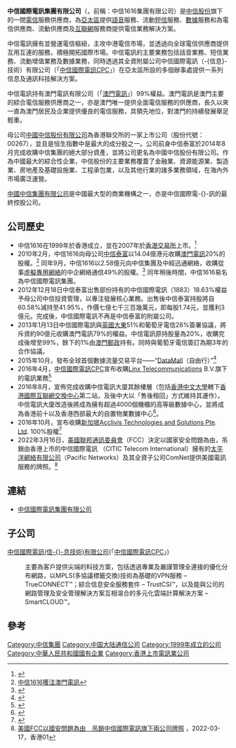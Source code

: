 {{Multiple issues|
{{Newsrelease|time=2021-01-28T02:30:54+00:00}}
{{COI|time=2021-01-28T02:30:54+00:00}}
}}
{{noteTA
|G1=IT
|1=zh-hant:國際電訊;zh-hans:国际电讯;
|2=zh-hk:電訊;zh-tw:電信;zh-cn:电信;
|3=zh-hk:流動;zh-tw:行動;zh-cn:移动;
|4=zh-hk:供應商;zh-tw:業者;zh-cn:运营商;
|5=zh-hant:中信電訊;zh-hans:中信电讯;
|6=zh-hant:澳門電訊;zh-hans:澳门电讯;
}}
{{Infobox_Company
|  company_name = 中信國際電訊集團有限公司
|  company_name_en = CITIC Telecom International Holdings Limited
|  company_logo =
|  company_type = [[上市公司|上市公司]]
|  traded_as = {{hkex|1883}}
|  foundation = 1999年
|  location = {{HK}}[[新界|新界]][[葵涌|葵涌]]葵福路九十三號中信電訊大廈二十五樓
|  industry = [[電信|電信]]
|  key_people = [[主席|主席]]：辛悅江  
[[行政总裁|行政总裁]]：[[林振輝_(企業家)|林振辉]] 
|  sales =
|  profit =
|  asset =
|  market_value =
|  num_employees =
|  revenue =
|  products =
|  parent = [[中國中信股份有限公司|中國中信股份有限公司]]59.5%<ref>{{Cite web |url=http://www.citic.com/OurBusiness/BusinessOverview |title=中國中信股份有限公司持有中信國際電訊集團有限公司59.5%股權 |access-date=2015-01-22 |archive-url=https://web.archive.org/web/20150109100036/http://www.citic.com/OurBusiness/BusinessOverview |archive-date=2015-01-09 |dead-url=yes }}</ref>
|  subsidiary = 中信國際電訊CPC
|  homepage = {{URL|https://www.citictel.com}}
}}

'''中信國際電訊集團有限公司'''（{{hkex|1883}}，前稱：中信1616集團有限公司）是[[中信股份|中信股份]]旗下的一間[[電信|電信]]服務供應商，為[[亞太區|亞太區]]提供[[語音|語音]]服務、流動[[短信|短信]]服務、[[數據|數據]]服務和為電信供應商、流動供應商及[[互聯網|互聯網]]服務商提供電信業務解決方案。

中信電訊擁有並營運電信樞紐，主攻中港電信市場，並透過向全球電信供應商提供互用互連的服務，積極開拓國際市場。中信電訊的主要業務包括話音業務、短信業務、流動增值業務及數據業務，同時透過其全資附屬公司中信國際電訊（-{信息}-技術）有限公司（「[[中信國際電訊CPC|中信國際電訊CPC]]」）在亞太區所設的多個辦事處提供一系列信息及通訊科技解決方案。

中信電訊持有澳門電訊有限公司（「[[澳門電訊|澳門電訊]]」）99%權益。澳門電訊是澳門主要的綜合電信服務供應商之一，亦是澳門唯一提供全面電信服務的供應商，長久以來一直為澳門居民及企業提供優良的電信服務，具領先地位，對澳門的持續發展舉足輕重。

母公司[[中國中信股份有限公司|中國中信股份有限公司]]為香港聯交所的一家上市公司（股份代號：00267），並且是恒生指數中是最大的成分股之一。公司前身中信泰富於2014年8月完成收購中信集團的絕大部分資產，並將公司更名為中國中信股份有限公司。作為中國最大的綜合性企業，中信股份的主要業務覆蓋了金融業、資源能源業、製造業、房地產及基礎設施業、工程承包業，以及其他行業的諸多業務領域，在海內外市場廣泛運營。

[[中国中信集团|中國中信集團有限公司]]是中國最大型的商業機構之一，亦是中信國際電-{}-訊的最終控股公司。

== 公司歷史 ==
* 中信1616在1999年於香港成立，並在2007年於[[香港交易所|香港交易所]]上市。<ref>{{Cite web |url=http://the-sun.on.cc/channels/fina/20070403/20070403012253_0000.html |title=中信1616暗飆84％ |accessdate=2008-07-31 |archive-date=2020-11-04 |archive-url=https://web.archive.org/web/20201104211351/http://the-sun.on.cc/channels/fina/20070403/20070403012253_0000.html |dead-url=no }}</ref>
* 2010年2月，中信1616向母公司[[中信泰富|中信泰富]]以14.04億港元收購[[澳門電訊|澳門電訊]]20%的股權。<ref>[http://hk.apple.nextmedia.com/template/apple/art_main.php?iss_id=20100212&sec_id=15307&subsec=15320&art_id=13723393 中信1616獲注澳門電訊]</ref> 同年9月，中信1616以2.58億元向中信集團及中經迅通網絡，收購從事[[虛擬專用網絡|虛擬專用網絡]]的中企網絡通信49%的股權。<ref>{{Cite web |url=http://hk.apple.nextmedia.com/template/apple/art_main.php?iss_id=20100903&sec_id=15307&subsec_id=15320&art_id=14411682 |title=1616成中信海外電-{}-訊旗艦 2.6億先購虛擬網絡 注資續來 |accessdate=2010-09-03 |archive-date=2010-12-08 |archive-url=https://web.archive.org/web/20101208232419/http://hk.apple.nextmedia.com/template/apple/art_main.php?iss_id=20100903&sec_id=15307&subsec_id=15320&art_id=14411682 |dead-url=no }}</ref> 同年稍後時間，中信1616易名為中信國際電訊集團。
* 2012年12月18日中信泰富出售部份持有的中信國際電訊（1883）18.63%權益予母公司中信投資管理，以專注發展核心業務。出售後中信泰富持股將自60.58%減持至41.95%，作價七億七千三百幾萬元，即每股1.74元，並獲利3億元。完成後，中信國際電訊不再是中信泰富的附屬公司。
* 2013年1月13日中信國際電訊與[[英國|英國]][[大東電報局|大東]]51%和葡萄牙電信28%簽署協議，將斥資約90億元收購澳門電訊79%的權益。中信電訊原持股量為20%，收購完成後增至99%，餘下的1%由[[澳門郵政|澳門郵政]]持有。同時與葡萄牙電信簽訂為期3年的合作協議。
* 2015年10月，發布全球首個數據流量交易平台——“[[DataMall|DataMall]]（自由行）”<ref>{{Cite web|url=http://www.finet.hk/Newscenter/news_detail/562e2e5ce4b09dc129cc6825|title=中信國際電訊集團有限公司宣佈CITIC DataMall「自由行」10月27日起上線試用|accessdate=2017-01-11|last=財華社_財華網_財華社集團|work=www.finet.hk|archive-date=2020-11-18|archive-url=https://web.archive.org/web/20201118122904/https://www.finet.hk/Newscenter/news_detail/562e2e5ce4b09dc129cc6825|dead-url=no}}</ref>
* 2016年4月，[[中信國際電訊CPC|中信國際電訊CP]]C宣布收購[[Linx_Telecommunications|Linx Telecommunications]] B.V.旗下的電訊業務<ref>{{Cite web|url=http://www.finet.hk/Newscenter/news_detail/57216414e4b0e1ae2a3d1fc7|title=中信國際電訊CPC宣布收購Linx Telecommunications電訊業務|accessdate=2017-01-11|last=財華社_財華網_財華社集團|work=www.finet.hk|archive-date=2020-11-17|archive-url=https://web.archive.org/web/20201117001352/https://www.finet.hk/Newscenter/news_detail/57216414e4b0e1ae2a3d1fc7|dead-url=no}}</ref>
* 2016年8月，宣佈完成收購中信電訊大廈其餘樓層（包括[[香港中文大學|香港中文大學]]轄下[[香港國際互聯網交換中心|香港國際互聯網交換中心]]第二站，及後中大以「售後租回」方式維持其運作）。中信電訊大廈改造後將成為擁有超過4000個機櫃的高等級數據中心，並將成為香港前十以及香港西部最大的自置物業數據中心<ref>{{Cite news|url=http://www2.hkej.com/instantnews/stock/article/1368538/%E4%B8%AD%E4%BF%A1%E9%9B%BB%E8%A8%8A%E8%B3%BC%E4%B8%AD%E4%BF%A1%E9%9B%BB%E8%A8%8A%E5%A4%A7%E5%BB%88%E7%94%A8%E4%BD%9C%E9%96%8B%E7%99%BC%E6%95%B8%E6%93%9A%E4%B8%AD%E5%BF%83|title=信報即時新聞 -- 中信電訊購中信電訊大廈用作開發數據中心|newspaper=信報即時新聞|accessdate=2017-01-11|archive-url=https://web.archive.org/web/20160817163654/http://www2.hkej.com/instantnews/stock/article/1368538/%E4%B8%AD%E4%BF%A1%E9%9B%BB%E8%A8%8A%E8%B3%BC%E4%B8%AD%E4%BF%A1%E9%9B%BB%E8%A8%8A%E5%A4%A7%E5%BB%88%E7%94%A8%E4%BD%9C%E9%96%8B%E7%99%BC%E6%95%B8%E6%93%9A%E4%B8%AD%E5%BF%83|archive-date=2016-08-17|dead-url=yes}}</ref>。
* 2016年10月，宣布收購[[新加坡|新加坡]][[Acclivis|Acclivis Technologies and Solutions Pte]]. [[Ltd|Ltd]]. 100%股權<ref>{{Cite web|url=http://www.aastocks.com/tc/stocks/news/aafn-content/NOW.762399/latest-news|title=中信國際電訊(01883.HK)收購新加坡雲業務供應商|accessdate=2017-01-11|work=AASTOCKS.COM|archive-date=2020-11-04|archive-url=https://web.archive.org/web/20201104231306/http://www.aastocks.com/tc/stocks/news/aafn-content/NOW.762399/latest-news|dead-url=no}}</ref>
* 2022年3月16日，[[美國聯邦通訊委員會|美國聯邦通訊委員會]]（FCC）決定以國家安全問題為由，吊銷由香港上市的中信國際電訊 （CITIC Telecom International）擁有的[[太平洋網絡有限公司|太平洋網絡有限公司]]（Pacific Networks）及其全資子公司ComNet提供美國電訊服務的牌照。<ref>[https://www.hk01.com/%E5%8D%B3%E6%99%82%E5%9C%8B%E9%9A%9B/747946/%E7%BE%8E%E5%9C%8Bfcc%E4%BB%A5%E5%9C%8B%E5%AE%89%E5%95%8F%E9%A1%8C%E7%82%BA%E7%94%B1-%E5%90%8A%E9%8A%B7%E4%B8%AD%E4%BF%A1%E5%9C%8B%E9%9A%9B%E9%9B%BB%E8%A8%8A%E6%97%97%E4%B8%8B%E5%85%A9%E5%85%AC%E5%8F%B8%E7%89%8C%E7%85%A7 美國FCC以國安問題為由　吊銷中信國際電訊旗下兩公司牌照] {{Wayback|url=https://www.hk01.com/%E5%8D%B3%E6%99%82%E5%9C%8B%E9%9A%9B/747946/%E7%BE%8E%E5%9C%8Bfcc%E4%BB%A5%E5%9C%8B%E5%AE%89%E5%95%8F%E9%A1%8C%E7%82%BA%E7%94%B1-%E5%90%8A%E9%8A%B7%E4%B8%AD%E4%BF%A1%E5%9C%8B%E9%9A%9B%E9%9B%BB%E8%A8%8A%E6%97%97%E4%B8%8B%E5%85%A9%E5%85%AC%E5%8F%B8%E7%89%8C%E7%85%A7 |date=20220317050238 }}，2022-03-17，香港01</ref>

== 連結 ==
* [https://www.citictel.com 中信國際電訊集團有限公司]{{Wayback|url=https://www.citictel.com/ |date=20201104201455 }}

== 子公司 ==
[https://web.archive.org/web/20140715011541/http://www.citictel-cpc.com/ZH/HK/ 中信國際電訊(信-{}-息技術)有限公司](「[[中信國際電訊CPC|中信國際電訊CPC]]」)
:主要為客戶提供尖端的科技方案，包括透過專業及嚴謹管理全連接的優化分布網路，以MPLS(多協議標籤交換)技術為基礎的VPN服務 – TrueCONNECT™；綜合信息安全服務套件 – TrustCSI™，以及能與公司的網路管理及安全管理解決方案互相溶合的多元化雲端計算解決方案 – SmartCLOUD™。

== 參考 ==
{{reflist}}

[[Category:中信集團|Category:中信集團]]
[[Category:中国大陆通信公司|Category:中国大陆通信公司]]
[[Category:1999年成立的公司|Category:1999年成立的公司]]
[[Category:中華人民共和國國有企業|Category:中華人民共和國國有企業]]
[[Category:香港上市電訊業公司|Category:香港上市電訊業公司]]